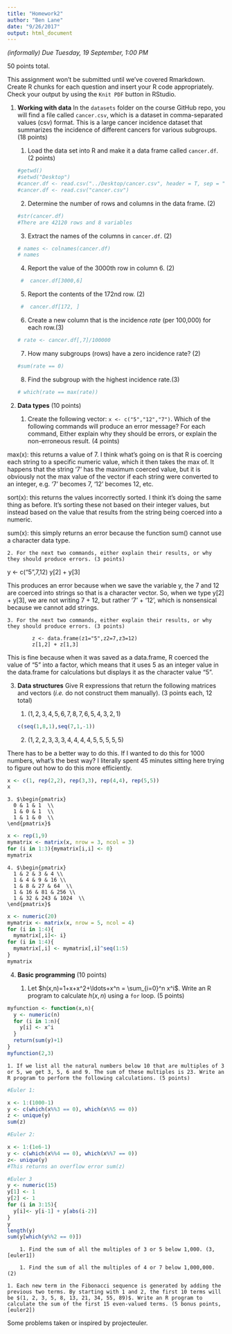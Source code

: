 ```yaml
---
title: "Homework2"
author: "Ben Lane"
date: "9/26/2017"
output: html_document
---
```

*(informally) Due Tuesday, 19 September, 1:00 PM*

50 points total.

This assignment won't be submitted until we've covered Rmarkdown.
Create R chunks for each question and insert your R code appropriately.
Check your output by using the `Knit PDF` button in RStudio.

1. **Working with data** In the `datasets` folder on the course GitHub repo, you will find a file called `cancer.csv`, which is a dataset in comma-separated values (csv) format. This is a large cancer incidence dataset that summarizes the incidence of different cancers for various subgroups. (18 points)

    1. Load the data set into R and make it a data frame called `cancer.df`. (2 points)
    
    ```r
   #getwd()
    #setwd("Desktop")
    #cancer.df <- read.csv("../Desktop/cancer.csv", header = T, sep = ",")
    #cancer.df <- read.csv("cancer.csv")
    ```

    2. Determine the number of rows and columns in the data frame. (2)
    ```r
    #str(cancer.df)
    #There are 42120 rows and 8 variables
    ```
    
    3. Extract the names of the columns in `cancer.df`. (2)
    ```r
   # names <- colnames(cancer.df)
   # names
    ```

    4. Report the value of the 3000th row in column 6. (2)
    ```r
  #  cancer.df[3000,6]
    ```

    5. Report the contents of the 172nd row. (2)
    ```r
  #  cancer.df[172, ]
    ```

    6. Create a new column that is the incidence *rate* (per 100,000) for each row.(3)
    ```r
   # rate <- cancer.df[,7]/100000
    ```

    7. How many subgroups (rows) have a zero incidence rate? (2)
    
    ```r
    #sum(rate == 0)
    ```

    8. Find the subgroup with the highest incidence rate.(3)
    
    ```r
   # which(rate == max(rate))
    ```

2. **Data types** (10 points)

    1. Create the following vector: `x <- c("5","12","7")`. Which of the following commands will produce an error message? For each command, Either explain why they should be errors, or explain the non-erroneous result. (4 points)
  
max(x): this returns a value of 7. I think what's going on is that R is coercing each string to a specific numeric value, which it then takes the max of. It happens that the string '7' has the maximum coerced value, but it is obviously not the max value of the vector if each string were converted to an integer, e.g. '7' becomes 7, '12' becomes 12, etc. 
            
sort(x): this returns the values incorrectly sorted. I think it's doing the same thing as before. It's sorting these not based on their integer values, but instead based on the value that results from the string being coerced into a numeric. 

sum(x): this simply returns an error because the function sum() cannot use a character data type.
            
    2. For the next two commands, either explain their results, or why they should produce errors. (3 points)

y <- c("5",7,12)
y[2] + y[3]

This produces an error because when we save the variable y, the 7 and 12 are coerced into strings so that is a character vector. So, when we type y[2] + y[3], we are not writing 7 + 12, but rather '7' + '12', which is nonsensical because we cannot add strings.

    3. For the next two commands, either explain their results, or why they should produce errors. (3 points)

            z <- data.frame(z1="5",z2=7,z3=12)
            z[1,2] + z[1,3]

This is fine because when it was saved as a data.frame, R coerced the value of "5" into a factor, which means that it uses 5 as an integer value in the data.frame for calculations but displays it as the character value "5".


3. **Data structures** Give R expressions that return the following matrices and vectors (*i.e.* do not construct them manually). (3 points each, 12 total)

    1. $(1,2,3,4,5,6,7,8,7,6,5,4,3,2,1)$
```r
c(seq(1,8,1),seq(7,1,-1))
```


    2. $(1,2,2,3,3,3,4,4,4,4,5,5,5,5,5)$

There has to be a better way to do this. If I wanted to do this for 1000 numbers, what's the best way? I literally spent 45 minutes sitting here trying to figure out how to do this more efficiently.

```r
x <- c(1, rep(2,2), rep(3,3), rep(4,4), rep(5,5))
x
```

    3. $\begin{pmatrix}
      0 & 1 & 1  \\
      1 & 0 & 1  \\
      1 & 1 & 0  \\
    \end{pmatrix}$
    
```r
x <- rep(1,9)
mymatrix <- matrix(x, nrow = 3, ncol = 3)
for (i in 1:3){mymatrix[i,i] <- 0}
mymatrix
```

    4. $\begin{pmatrix}
      1 & 2 & 3 & 4 \\
      1 & 4 & 9 & 16 \\
      1 & 8 & 27 & 64  \\
      1 & 16 & 81 & 256 \\
      1 & 32 & 243 & 1024  \\
    \end{pmatrix}$
    
```r
x <- numeric(20)
mymatrix <- matrix(x, nrow = 5, ncol = 4)
for (i in 1:4){
  mymatrix[,i]<- i}
for (i in 1:4){
  mymatrix[,i] <- mymatrix[,i]^seq(1:5)
}
mymatrix
```

4. **Basic programming** (10 points)

    1. Let $h(x,n)=1+x+x^2+\ldots+x^n = \sum_{i=0}^n x^i$. Write an R program to calculate $h(x,n)$ using a `for` loop. (5 points)

```r
myfunction <- function(x,n){
  y <- numeric(n)
  for (i in 1:n){
    y[i] <- x^i
  }
  return(sum(y)+1)
}
myfunction(2,3)
```

    1. If we list all the natural numbers below 10 that are multiples of 3 or 5, we get 3, 5, 6 and 9. The sum of these multiples is 23. Write an R program to perform the following calculations. (5 points)
    
```r

#Euler 1:

x <- 1:(1000-1)
y <- c(which(x%%3 == 0), which(x%%5 == 0))
z <- unique(y)
sum(z)

#Euler 2:

x <- 1:(1e6-1)
y <- c(which(x%%4 == 0), which(x%%7 == 0))
z<- unique(y)
#This returns an overflow error sum(z)

#Euler 3
y <- numeric(15)
y[1] <- 1
y[2] <- 1
for (i in 3:15){
  y[i]<- y[i-1] + y[abs(i-2)]
}
y
length(y)
sum(y[which(y%%2 == 0)])

```

        1. Find the sum of all the multiples of 3 or 5 below 1,000. (3, [euler1])

        1. Find the sum of all the multiples of 4 or 7 below 1,000,000. (2)

    1. Each new term in the Fibonacci sequence is generated by adding the previous two terms. By starting with 1 and 2, the first 10 terms will be $(1, 2, 3, 5, 8, 13, 21, 34, 55, 89)$. Write an R program to calculate the sum of the first 15 even-valued terms. (5 bonus points, [euler2])

Some problems taken or inspired by projecteuler.

[euler1]:https://projecteuler.net/problem=1
[euler2]: https://projecteuler.net/problem=2
